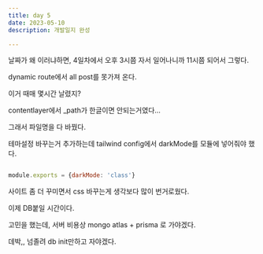 ```yaml
---
title: day 5
date: 2023-05-10
description: 개발일지 완성

---
```


날짜가 왜 이러냐하면, 4일차에서 오후 3시쯤 자서 일어나니까 11시쯤 되어서 그렇다.


dynamic route에서 all post를 못가져 온다.


이거 때매 몇시간 날렸지?


contentlayer에서 _path가 한글이면 안되는거였다...


그래서 파일명을 다 바꿨다.


테마설정 바꾸는거 추가하는데 tailwind config에서 darkMode를 모듈에 넣어줘야 했다.


```js

module.exports = {darkMode: 'class'}
```


사이트 좀 더 꾸미면서 css 바꾸는게 생각보다 많이 번거로웠다.


이제 DB붙일 시간이다.


고민을 했는데, 서버 비용상 mongo atlas + prisma 로 가야겠다.


데박,, 넘졸려 db init만하고 자야겠다.